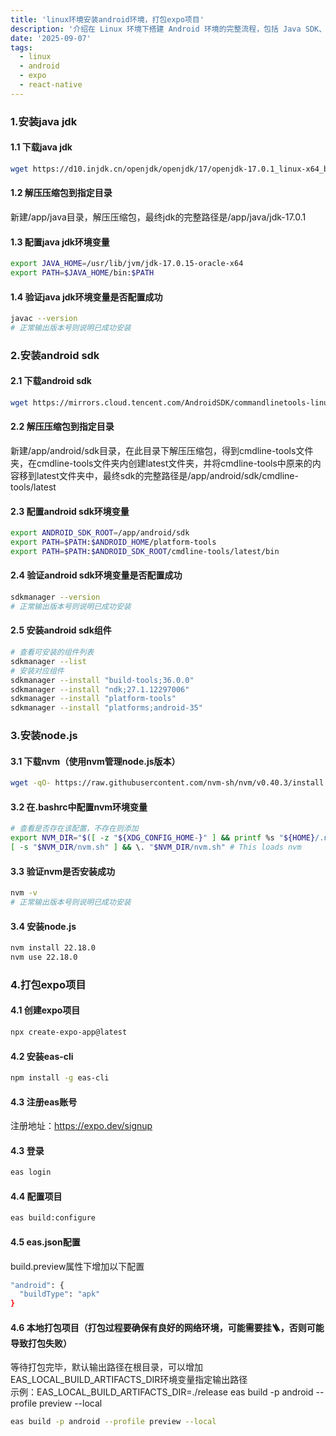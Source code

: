 ```yaml
---
title: 'linux环境安装android环境，打包expo项目'
description: '介绍在 Linux 环境下搭建 Android 环境的完整流程，包括 Java SDK、Android SDK 等依赖的安装配置，以及如何将 Expo 项目在本地打包为 Android 应用的具体步骤。'
date: '2025-09-07'
tags:
  - linux
  - android
  - expo
  - react-native
---
```


### 1.安装java jdk

#### 1.1 下载java jdk

```bash
wget ​https://d10.injdk.cn/openjdk/openjdk/17/openjdk-17.0.1_linux-x64_bin.tar.gz​
```

#### 1.2 解压压缩包到指定目录

新建/app/java目录，解压压缩包，最终jdk的完整路径是/app/java/jdk-17.0.1

#### 1.3 配置java jdk环境变量

```bash filename="~/.bashrc"
export JAVA_HOME=/usr/lib/jvm/jdk-17.0.15-oracle-x64
export PATH=$JAVA_HOME/bin:$PATH
```

#### 1.4 验证java jdk环境变量是否配置成功

```bash
javac --version
# 正常输出版本号则说明已成功安装
```

### 2.安装android sdk

#### 2.1 下载android sdk

```bash
wget https://mirrors.cloud.tencent.com/AndroidSDK/commandlinetools-linux-13114758_latest.zip
```

#### 2.2 解压压缩包到指定目录

新建/app/android/sdk目录，在此目录下解压压缩包，得到cmdline-tools文件夹，在cmdline-tools文件夹内创建latest文件夹，并将cmdline-tools中原来的内容移到latest文件夹中，最终sdk的完整路径是/app/android/sdk/cmdline-tools/latest

#### 2.3 配置android sdk环境变量

```bash filename="~/.bashrc"
export ANDROID_SDK_ROOT=/app/android/sdk
export PATH=$PATH:$ANDROID_HOME/platform-tools
export PATH=$PATH:$ANDROID_SDK_ROOT/cmdline-tools/latest/bin
```

#### 2.4 验证android sdk环境变量是否配置成功

```bash
sdkmanager --version
# 正常输出版本号则说明已成功安装
```

#### 2.5 安装android sdk组件

```bash
# 查看可安装的组件列表
sdkmanager --list
# 安装对应组件
sdkmanager --install "build-tools;36.0.0"
sdkmanager --install "ndk;27.1.12297006"
sdkmanager --install "platform-tools"
sdkmanager --install "platforms;android-35"
```

### 3.安装node.js

#### 3.1 下载nvm（使用nvm管理node.js版本）

```bash
wget -qO- https://raw.githubusercontent.com/nvm-sh/nvm/v0.40.3/install.sh | bash
```

#### 3.2 在.bashrc中配置nvm环境变量

```bash filename="~/.bashrc"
# 查看是否存在该配置，不存在则添加
export NVM_DIR="$([ -z "${XDG_CONFIG_HOME-}" ] && printf %s "${HOME}/.nvm" || printf %s "${XDG_CONFIG_HOME}/nvm")"
[ -s "$NVM_DIR/nvm.sh" ] && \. "$NVM_DIR/nvm.sh" # This loads nvm
```

#### 3.3 验证nvm是否安装成功

```bash
nvm -v
# 正常输出版本号则说明已成功安装
```

#### 3.4 安装node.js

```bash
nvm install 22.18.0
nvm use 22.18.0
```

### 4.打包expo项目

#### 4.1 创建expo项目

```bash
npx create-expo-app@latest
```

#### 4.2 安装eas-cli

```bash
npm install -g eas-cli
```

#### 4.3 注册eas账号

注册地址：https://expo.dev/signup

#### 4.3 登录

```bash
eas login
```

#### 4.4 配置项目

```bash
eas build:configure
```

#### 4.5 eas.json配置

build.preview属性下增加以下配置

```bash
"android": {
  "buildType": "apk"
}
```

#### 4.6 本地打包项目（打包过程要确保有良好的网络环境，可能需要挂🪜，否则可能导致打包失败）

等待打包完毕，默认输出路径在根目录，可以增加EAS_LOCAL_BUILD_ARTIFACTS_DIR环境变量指定输出路径  
示例：EAS_LOCAL_BUILD_ARTIFACTS_DIR=./release eas build -p android --profile preview --local

```bash
eas build -p android --profile preview --local
```

